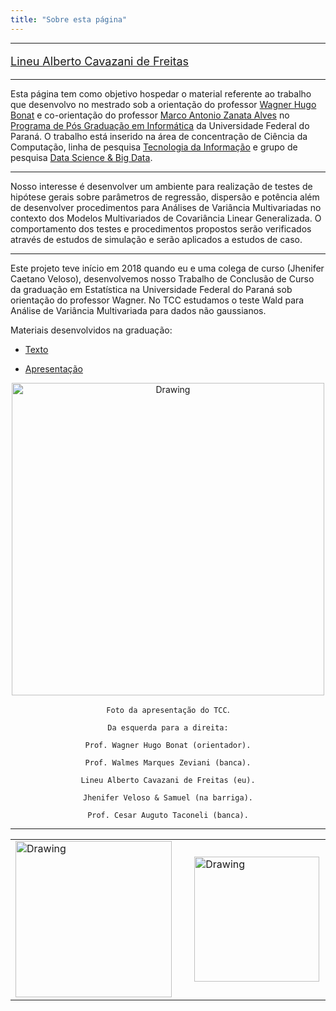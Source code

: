 ```yaml
---
title: "Sobre esta página"
---
```


---

<font size="4"> 
<p align=”center”> [Lineu Alberto Cavazani de Freitas](https://lineu96.github.io/st/) </center>
</font> 

---

Esta página tem como objetivo hospedar o material referente ao trabalho que desenvolvo no mestrado sob a orientação do professor [Wagner Hugo Bonat](http://www.leg.ufpr.br/~wagner/) e co-orientação do professor [Marco Antonio Zanata Alves](https://web.inf.ufpr.br/mazalves/) no [Programa de Pós Graduação em Informática](http://www.prppg.ufpr.br/ppginformatica/?lang=pb) da Universidade Federal do Paraná. O trabalho está inserido na área de concentração de Ciência da Computação, linha de pesquisa [Tecnologia da Informação](http://www.prppg.ufpr.br/ppginformatica/index.php/tecnologia-da informacao/?lang=pb) e grupo de pesquisa [Data Science & Big Data](https://web.inf.ufpr.br/dsbd/). 

---

Nosso interesse é desenvolver um ambiente para realização de testes de hipótese gerais sobre parâmetros de regressão, dispersão e potência além de desenvolver procedimentos para Análises de Variância Multivariadas no contexto dos Modelos Multivariados de Covariância Linear Generalizada. O comportamento dos testes e procedimentos propostos serão verificados através de estudos de simulação e serão aplicados a estudos de caso.

---

Este projeto teve início em 2018 quando eu e uma colega de curso (Jhenifer Caetano Veloso), desenvolvemos nosso Trabalho de Conclusão de Curso da graduação em Estatística na Universidade Federal do Paraná sob orientação do professor Wagner. No TCC estudamos o teste Wald para Análise de Variância Multivariada para dados não gaussianos.

Materiais desenvolvidos na graduação:

 - [Texto](https://lineu96.github.io/st/img/proj_manova/tcc.pdf)
 
 - [Apresentação](https://lineu96.github.io/st/img/proj_manova/apresentacao.pdf)
 
<center>
<td> <img src="img/defesa.jpg" alt="Drawing" style="width: 500px;"/> </td>
</center>

<center>
 `Foto da apresentação do TCC`. 

 `Da esquerda para a direita:` 

  `Prof. Wagner Hugo Bonat (orientador).`
  
  `Prof. Walmes Marques Zeviani (banca).`
  
  `Lineu Alberto Cavazani de Freitas (eu).`
  
  `Jhenifer Veloso & Samuel (na barriga).`
  
  `Prof. Cesar Auguto Taconeli (banca).`
  
</center>

---

<center>
<table><tr>
<td> <img src="img/dsbd.png" alt="Drawing" style="width: 250px;"/> </td>
<td> &nbsp; &nbsp; &nbsp; &nbsp; &nbsp; &nbsp; </td>
<td> <img src="img/ufpr.jpg" alt="Drawing" style="width: 200px;"/> </td>
<td> &nbsp; &nbsp; &nbsp; &nbsp; &nbsp; &nbsp; </td>
</center>


<div class="tocify-extend-page" data-unique="tocify-extend-page" style="height: 0;"></div>

